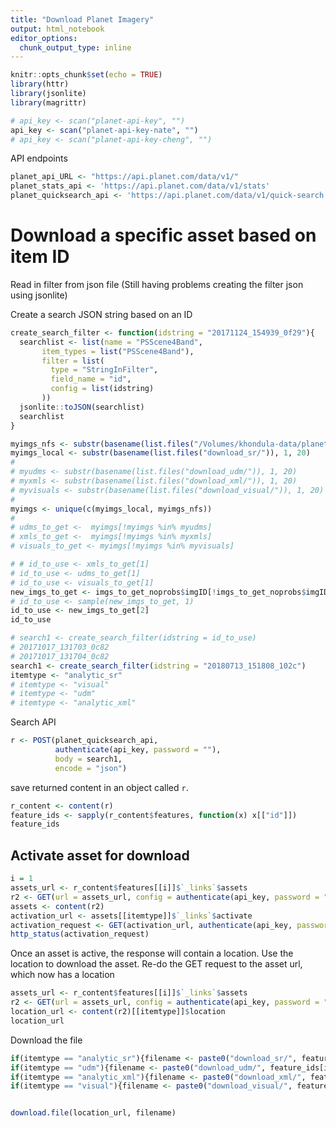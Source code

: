```yaml
---
title: "Download Planet Imagery"
output: html_notebook
editor_options: 
  chunk_output_type: inline
---
```


```r
knitr::opts_chunk$set(echo = TRUE)
library(httr)
library(jsonlite)
library(magrittr)
```

```r
# api_key <- scan("planet-api-key", "")
api_key <- scan("planet-api-key-nate", "")
# api_key <- scan("planet-api-key-cheng", "")
```

API endpoints

```r
planet_api_URL <- "https://api.planet.com/data/v1/"
planet_stats_api <- 'https://api.planet.com/data/v1/stats'
planet_quicksearch_api <- 'https://api.planet.com/data/v1/quick-search'
```

# Download a specific asset based on item ID

Read in filter from json file (Still having problems creating the filter json using jsonlite)

Create a search JSON string based on an ID

```r
create_search_filter <- function(idstring = "20171124_154939_0f29"){
  searchlist <- list(name = "PSScene4Band",
       item_types = list("PSScene4Band"),
       filter = list(
         type = "StringInFilter",
         field_name = "id",
         config = list(idstring)
       ))
  jsonlite::toJSON(searchlist)
  searchlist
}
```

```r
myimgs_nfs <- substr(basename(list.files("/Volumes/khondula-data/planetmethane/data/")), 1, 20)
myimgs_local <- substr(basename(list.files("download_sr/")), 1, 20)
# 
# myudms <- substr(basename(list.files("download_udm/")), 1, 20)
# myxmls <- substr(basename(list.files("download_xml/")), 1, 20)
# myvisuals <- substr(basename(list.files("download_visual/")), 1, 20)
# 
myimgs <- unique(c(myimgs_local, myimgs_nfs))
# 
# udms_to_get <-  myimgs[!myimgs %in% myudms]
# xmls_to_get <-  myimgs[!myimgs %in% myxmls]
# visuals_to_get <- myimgs[!myimgs %in% myvisuals]

# # id_to_use <- xmls_to_get[1]
# id_to_use <- udms_to_get[1]
# id_to_use <- visuals_to_get[1]
new_imgs_to_get <- imgs_to_get_noprobs$imgID[!imgs_to_get_noprobs$imgID %in% myimgs]
# id_to_use <- sample(new_imgs_to_get, 1)
id_to_use <- new_imgs_to_get[2]
id_to_use
```

```r
# search1 <- create_search_filter(idstring = id_to_use)
# 20171017_131703_0c82
# 20171017_131704_0c82
search1 <- create_search_filter(idstring = "20180713_151808_102c")
itemtype <- "analytic_sr"
# itemtype <- "visual"
# itemtype <- "udm"
# itemtype <- "analytic_xml"
```

Search API 

```r
r <- POST(planet_quicksearch_api,
          authenticate(api_key, password = ""),
          body = search1,
          encode = "json")
```

save returned content in an object called `r`.

```r
r_content <- content(r)
feature_ids <- sapply(r_content$features, function(x) x[["id"]])
feature_ids
```

## Activate asset for download

```r
i = 1
assets_url <- r_content$features[[i]]$`_links`$assets
r2 <- GET(url = assets_url, config = authenticate(api_key, password = ""))
assets <- content(r2)
activation_url <- assets[[itemtype]]$`_links`$activate
activation_request <- GET(activation_url, authenticate(api_key, password = ""))
http_status(activation_request)
```

Once an asset is active, the response will contain a location. Use the location to download the asset.
Re-do the GET request to the asset url, which now has a location

```r
assets_url <- r_content$features[[i]]$`_links`$assets
r2 <- GET(url = assets_url, config = authenticate(api_key, password = ""))
location_url <- content(r2)[[itemtype]]$location
location_url
```

Download the file
```r
if(itemtype == "analytic_sr"){filename <- paste0("download_sr/", feature_ids[i], "_", itemtype, ".tiff")}
if(itemtype == "udm"){filename <- paste0("download_udm/", feature_ids[i], "_", itemtype, ".tiff")}
if(itemtype == "analytic_xml"){filename <- paste0("download_xml/", feature_ids[i], "_", itemtype, ".xml")}
if(itemtype == "visual"){filename <- paste0("download_visual/", feature_ids[i], "_", itemtype, ".tiff")}


download.file(location_url, filename)
```


